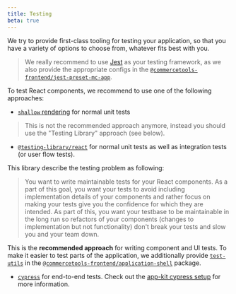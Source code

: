 ```yaml
---
title: Testing
beta: true
---
```


We try to provide first-class tooling for testing your application, so that you have a variety of options to choose from, whatever fits best with you.

> We really recommend to use [Jest](https://jestjs.io/) as your testing framework, as we also provide the appropriate configs in the [`@commercetools-frontend/jest-preset-mc-app`](https://www.npmjs.com/package/@commercetools-frontend/jest-preset-mc-app).

To test React components, we recommend to use one of the following approaches:

- [`shallow` rendering](https://github.com/airbnb/enzyme) for normal unit tests

> This is not the recommended approach anymore, instead you should use the "Testing Library" approach (see below).

- [`@testing-library/react`](https://github.com/testing-library/react-testing-library) for normal unit tests as well as integration tests (or user flow tests).

This library describe the testing problem as following:

> You want to write maintainable tests for your React components. As a part of this goal, you want your tests to avoid including implementation details of your components and rather focus on making your tests give you the confidence for which they are intended. As part of this, you want your testbase to be maintainable in the long run so refactors of your components (changes to implementation but not functionality) don't break your tests and slow you and your team down.

This is the **recommended approach** for writing component and UI tests.
To make it easier to test parts of the application, we additionally provide [`test-utils`](https://github.com/commercetools/merchant-center-application-kit/blob/master/packages/application-shell/src/test-utils/README.md) in the [`@commercetools-frontend/application-shell`](https://www.npmjs.com/package/@commercetools-frontend/application-shell) package.

- [`cypress`](https://www.cypress.io/) for end-to-end tests. Check out the [app-kit cypress setup](https://github.com/commercetools/merchant-center-application-kit/tree/master/cypress) for more information.
